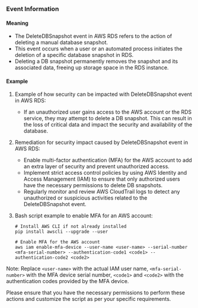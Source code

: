 
### Event Information

#### Meaning

- The DeleteDBSnapshot event in AWS RDS refers to the action of deleting a manual database snapshot.
- This event occurs when a user or an automated process initiates the deletion of a specific database snapshot in RDS.
- Deleting a DB snapshot permanently removes the snapshot and its associated data, freeing up storage space in the RDS instance.

#### Example

1. Example of how security can be impacted with DeleteDBSnapshot event in AWS RDS:
   - If an unauthorized user gains access to the AWS account or the RDS service, they may attempt to delete a DB snapshot. This can result in the loss of critical data and impact the security and availability of the database.

2. Remediation for security impact caused by DeleteDBSnapshot event in AWS RDS:
   - Enable multi-factor authentication (MFA) for the AWS account to add an extra layer of security and prevent unauthorized access.
   - Implement strict access control policies by using AWS Identity and Access Management (IAM) to ensure that only authorized users have the necessary permissions to delete DB snapshots.
   - Regularly monitor and review AWS CloudTrail logs to detect any unauthorized or suspicious activities related to the DeleteDBSnapshot event.

3. Bash script example to enable MFA for an AWS account:
   ```
   # Install AWS CLI if not already installed
   pip install awscli --upgrade --user
   
   # Enable MFA for the AWS account
   aws iam enable-mfa-device --user-name <user-name> --serial-number <mfa-serial-number> --authentication-code1 <code1> --authentication-code2 <code2>
   ```

Note: Replace `<user-name>` with the actual IAM user name, `<mfa-serial-number>` with the MFA device serial number, `<code1>` and `<code2>` with the authentication codes provided by the MFA device.

Please ensure that you have the necessary permissions to perform these actions and customize the script as per your specific requirements.

